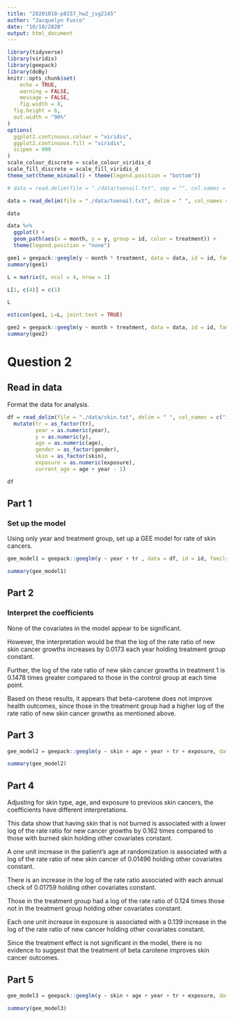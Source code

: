 ```yaml
---
title: "20201010-p8157_hw2_jsg2145"
author: "Jacquelyn Fusco"
date: "10/10/2020"
output: html_document
---
```


```r
library(tidyverse)
library(viridis)
library(geepack)
library(doBy)
knitr::opts_chunk$set(
	echo = TRUE,
	warning = FALSE,
	message = FALSE,
	fig.width = 8, 
  fig.height = 6,
  out.width = "90%"
)
options(
  ggplot2.continuous.colour = "viridis",
  ggplot2.continuous.fill = "viridis",
  scipen = 999
)
scale_colour_discrete = scale_colour_viridis_d
scale_fill_discrete = scale_fill_viridis_d
theme_set(theme_minimal() + theme(legend.position = "bottom"))
```

```r
# data = read.delim(file = "./data/toenail.txt", sep = "", col.names = c("id", "y", "treatment", "month", "visit"), header = TRUE)

data = read_delim(file = "./data/toenail.txt", delim = " ", col_names = c("id", "y", "treatment", "month", "visit"), skip = 1)

data
```

```r
data %>% 
  ggplot() +
  geom_path(aes(x = month, y = y, group = id, color = treatment)) +
  theme(legend.position = "none")
```


```r
gee1 = geepack::geeglm(y ~ month * treatment, data = data, id = id, family = binomial(link = "logit"), corstr = "exchangeable")
summary(gee1)
```

```r
L = matrix(0, ncol = 4, nrow = 1)

L[1, c(4)] = c(1)

L
```

```r
esticon(gee1, L=L, joint.test = TRUE)
```

```r
gee2 = geepack::geeglm(y ~ month + treatment, data = data, id = id, family = binomial(link = "logit"), corstr = "exchangeable")
summary(gee2)
```

# Question 2

## Read in data

Format the data for analysis.

```r
df = read_delim(file = "./data/skin.txt", delim = " ", col_names = c("id", "center", "age", "skin", "gender", "exposure", "y", "tr", "year"), skip = 1) %>% 
  mutate(tr = as_factor(tr),
         year = as.numeric(year),
         y = as.numeric(y),
         age = as.numeric(age),
         gender = as_factor(gender),
         skin = as_factor(skin),
         exposure = as.numeric(exposure),
         current_age = age + year - 1)

df
```

## Part 1

### Set up the model

Using only year and treatment group, set up a GEE model for rate of skin cancers.

```r
gee_model1 = geepack::geeglm(y ~ year + tr , data = df, id = id, family = poisson(link = "log"), corstr = "exchangeable")

summary(gee_model1)
```

## Part 2

### Interpret the coefficients

None of the covariates in the model appear to be significant. 

However, the interpretation would be that the log of the rate ratio of new skin cancer growths increases by 0.0173 each year holding treatment group constant.

Further, the log of the rate ratio of new skin cancer growths in treatment 1 is 0.1478 times greater compared to those in the control group at each time point.

Based on these results, it appears that beta-carotene does not improve health outcomes, since those in the treatment group had a higher log of the rate ratio of new skin cancer growths as mentioned above.

## Part 3

```r
gee_model2 = geepack::geeglm(y ~ skin + age + year + tr + exposure, data = df, id = id, family = poisson(link = "log"), corstr = "exchangeable")

summary(gee_model2)
```

## Part 4

Adjusting for skin type, age, and exposure to previous skin cancers, the coefficients have different interpretations.

This data show that having skin that is not burned is associated with a lower log of the rate ratio for new cancer growths by 0.162 times compared to those with burned skin holding other covariates constant.

A one unit increase in the patient's age at randomization is associated with a log of the rate ratio of new skin cancer of 0.01496 holding other covariates constant.

There is an increase in the log of the rate ratio associated with each annual check of 0.01759 holding other covariates constant.

Those in the treatment group had a log of the rate ratio of 0.124 times those not in the treatment group holding other covariates constant.

Each one unit increase in exposure is associated with a 0.139 increase in the log of the rate ratio of new cancer holding other covariates constant.

Since the treatment effect is not significant in the model, there is no evidence to suggest that the treatment of beta carotene improves skin cancer outcomes.

## Part 5

```r
gee_model3 = geepack::geeglm(y ~ skin + age + year + tr + exposure, data = df, id = id, family = poisson(link = "log"), corstr = "unstructured")

summary(gee_model3)
```

